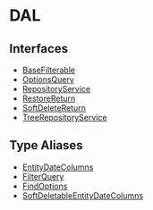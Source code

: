 
# DAL

## Interfaces

- [BaseFilterable](../../DAL/interfaces/types.DAL.BaseFilterable.mdx)
- [OptionsQuery](../../DAL/interfaces/types.DAL.OptionsQuery.mdx)
- [RepositoryService](../../DAL/interfaces/types.DAL.RepositoryService.mdx)
- [RestoreReturn](../../DAL/interfaces/types.DAL.RestoreReturn.mdx)
- [SoftDeleteReturn](../../DAL/interfaces/types.DAL.SoftDeleteReturn.mdx)
- [TreeRepositoryService](../../DAL/interfaces/types.DAL.TreeRepositoryService.mdx)

## Type Aliases

- [EntityDateColumns](../../DAL/types/types.DAL.EntityDateColumns.mdx)
- [FilterQuery](../../DAL/types/types.DAL.FilterQuery.mdx)
- [FindOptions](../../DAL/types/types.DAL.FindOptions.mdx)
- [SoftDeletableEntityDateColumns](../../DAL/types/types.DAL.SoftDeletableEntityDateColumns.mdx)
